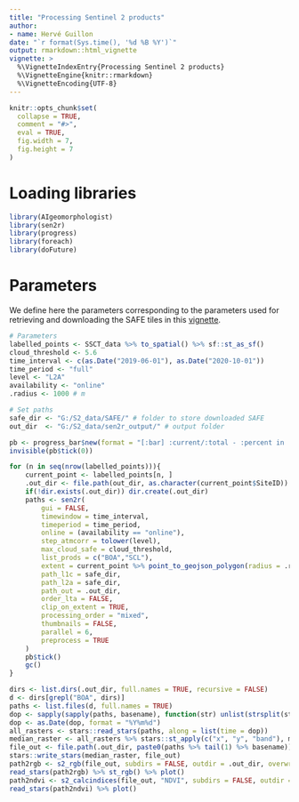 ```yaml
---
title: "Processing Sentinel 2 products"
author:
- name: Hervé Guillon
date: "`r format(Sys.time(), '%d %B %Y')`"
output: rmarkdown::html_vignette
vignette: >
  %\VignetteIndexEntry{Processing Sentinel 2 products}
  %\VignetteEngine{knitr::rmarkdown}
  %\VignetteEncoding{UTF-8}
---
```


```r
knitr::opts_chunk$set(
  collapse = TRUE,
  comment = "#>",
  eval = TRUE,
  fig.width = 7, 
  fig.height = 7
)
```

# Loading libraries

```r
library(AIgeomorphologist)
library(sen2r)
library(progress)
library(foreach)
library(doFuture)
```

# Parameters

We define here the parameters corresponding to the parameters used for retrieving and downloading the SAFE tiles in this [vignette](articles/retrieving_s2.html).

```r
# Parameters
labelled_points <- SSCT_data %>% to_spatial() %>% sf::st_as_sf()
cloud_threshold <- 5.6
time_interval <- c(as.Date("2019-06-01"), as.Date("2020-10-01"))
time_period <- "full"
level <- "L2A"
availability <- "online"
.radius <- 1000 # m

# Set paths
safe_dir <- "G:/S2_data/SAFE/" # folder to store downloaded SAFE
out_dir  <- "G:/S2_data/sen2r_output/" # output folder

pb <- progress_bar$new(format = "[:bar] :current/:total - :percent in :elapsed/:eta \n", total = nrow(labelled_points), show_after = 0)
invisible(pb$tick(0))

for (n in seq(nrow(labelled_points))){
	current_point <- labelled_points[n, ]
	.out_dir <- file.path(out_dir, as.character(current_point$SiteID))
	if(!dir.exists(.out_dir)) dir.create(.out_dir)
	paths <- sen2r(
		gui = FALSE,
		timewindow = time_interval,
		timeperiod = time_period,
		online = (availability == "online"),
		step_atmcorr = tolower(level),
		max_cloud_safe = cloud_threshold,
		list_prods = c("BOA","SCL"),
		extent = current_point %>% point_to_geojson_polygon(radius = .radius),
		path_l1c = safe_dir,
		path_l2a = safe_dir,
		path_out = .out_dir,
		order_lta = FALSE,
		clip_on_extent = TRUE,
		processing_order = "mixed",
		thumbnails = FALSE,
		parallel = 6,
		preprocess = TRUE
	)
	pb$tick()
	gc()
}
```

```r
dirs <- list.dirs(.out_dir, full.names = TRUE, recursive = FALSE)
d <- dirs[grepl("BOA", dirs)]
paths <- list.files(d, full.names = TRUE)
dop <- sapply(sapply(paths, basename), function(str) unlist(strsplit(str, "_"))[[2]]) %>% unname()
dop <- as.Date(dop, format = "%Y%m%d")
all_rasters <- stars::read_stars(paths, along = list(time = dop))
median_raster <- all_rasters %>% stars::st_apply(c("x", "y", "band"), median, na.rm = TRUE)
file_out <- file.path(.out_dir, paste0(paths %>% tail(1) %>% basename))
stars::write_stars(median_raster, file_out)
path2rgb <- s2_rgb(file_out, subdirs = FALSE, outdir = .out_dir, overwrite = TRUE)
read_stars(path2rgb) %>% st_rgb() %>% plot()
path2ndvi <- s2_calcindices(file_out, "NDVI", subdirs = FALSE, outdir = .out_dir, overwrite = TRUE)
read_stars(path2ndvi) %>% plot()

```


